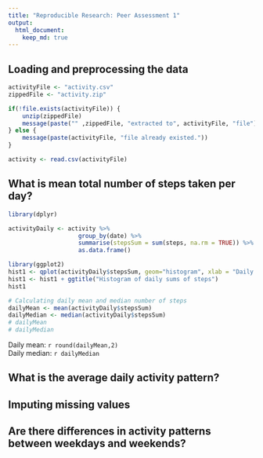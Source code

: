 ```yaml
---
title: "Reproducible Research: Peer Assessment 1"
output: 
  html_document:
    keep_md: true
---
```



## Loading and preprocessing the data

```r
activityFile <- "activity.csv"
zippedFile <- "activity.zip"

if(!file.exists(activityFile)) {
    unzip(zippedFile)
    message(paste("" ,zippedFile, "extracted to", activityFile, "file"))
} else {
    message(paste(activityFile, "file already existed."))   
}

activity <- read.csv(activityFile)
```

## What is mean total number of steps taken per day?

```r
library(dplyr)

activityDaily <- activity %>%
                    group_by(date) %>% 
                    summarise(stepsSum = sum(steps, na.rm = TRUE)) %>% 
                    as.data.frame()

library(ggplot2)
hist1 <- qplot(activityDaily$stepsSum, geom="histogram", xlab = "Daily sum of steps") 
hist1 <- hist1 + ggtitle("Histogram of daily sums of steps")
hist1

# Calculating daily mean and median number of steps
dailyMean <- mean(activityDaily$stepsSum)
dailyMedian <- median(activityDaily$stepsSum)
# dailyMean
# dailyMedian
```

Daily mean: `r round(dailyMean,2)`  
Daily median: `r dailyMedian`

## What is the average daily activity pattern?



## Imputing missing values



## Are there differences in activity patterns between weekdays and weekends?
